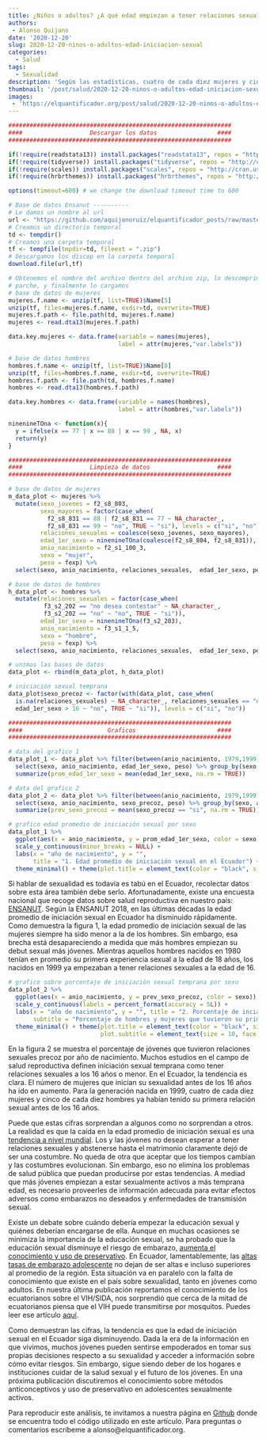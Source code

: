 ```yaml
---
title: ¿Niños o adultos? ¿A qué edad empiezan a tener relaciones sexuales los ecuatorianos?
authors:
 - Alonso Quijano
date: '2020-12-20'
slug: 2020-12-20-ninos-o-adultos-edad-iniciacion-sexual
categories:
  - Salud
tags:
  - Sexualidad
description: 'Según las estadísticas, cuatro de cada diez mujeres y cinco de cada diez hombres tienen su primera relación sexual antes de los 16 años. La edad promedio de iniciación sexual de los hombres ha disminuido de 18 a 16 años de edad en las últimas décadas. La tendencia es que la edad de iniciación sexual en el Ecuador siga disminuyendo.'
thumbnail: '/post/salud/2020-12-20-ninos-o-adultos-edad-iniciacion-sexual.jpg'
images: 
 - 'https://elquantificador.org/post/salud/2020-12-20-ninos-o-adultos-edad-iniciacion-sexual.jpg'
---
```

```r
###############################################################
####                   Descargar los datos                 ####
###############################################################

if(!require(readstata13)) install.packages("readstata13", repos = "http://cran.us.r-project.org")
if(!require(tidyverse)) install.packages("tidyverse", repos = "http://cran.us.r-project.org")
if(!require(scales)) install.packages("scales", repos = "http://cran.us.r-project.org")
if(!require(hrbrthemes)) install.packages("hrbrthemes", repos = "http://cran.us.r-project.org")

options(timeout=600) # we change the download timeout time to 600

# Base de datos Ensanut ----------
# Le damos un nombre al url
url <- "https://github.com/aquijanoruiz/elquantificador_posts/raw/master/databases/salud/BDD_ENSANUT_2018_STATA_.zip"
# Creamos un directorio temporal
td <- tempdir()
# Creamos una carpeta temporal
tf <- tempfile(tmpdir=td, fileext = ".zip")
# Descargamos los discap en la carpeta temporal
download.file(url,tf)

# Obtenemos el nombre del archivo dentro del archivo zip, lo descomprimimos (unzip), obtenemos el nombre del 
# parche, y finalmente lo cargamos
# base de datos de mujeres
mujeres.f.name <- unzip(tf, list=TRUE)$Name[5] 
unzip(tf, files=mujeres.f.name, exdir=td, overwrite=TRUE)
mujeres.f.path <- file.path(td, mujeres.f.name)
mujeres <- read.dta13(mujeres.f.path)

data.key.mujeres <- data.frame(variable = names(mujeres), 
                               label = attr(mujeres,"var.labels"))

# base de datos hombres
hombres.f.name <- unzip(tf, list=TRUE)$Name[8] 
unzip(tf, files=hombres.f.name, exdir=td, overwrite=TRUE)
hombres.f.path <- file.path(td, hombres.f.name)
hombres <- read.dta13(hombres.f.path)

data.key.hombres <- data.frame(variable = names(hombres), 
                               label = attr(hombres,"var.labels"))

ninenineTOna <- function(x){ 
  y = ifelse(x == 77 | x == 88 | x == 99 , NA, x)
  return(y)
}

###############################################################
####                   Limpieza de datos                   ####
###############################################################

# base de datos de mujeres
m_data_plot <- mujeres %>% 
  mutate(sexo_jovenes = f2_s8_803,
         sexo_mayores = factor(case_when(
           f2_s8_831 == 88 | f2_s8_831 == 77 ~ NA_character_,
           f2_s8_831 == 99 ~ "no", TRUE ~ "si"), levels = c("si", "no")),
         relaciones_sexuales = coalesce(sexo_jovenes, sexo_mayores),
         edad_1er_sexo = ninenineTOna(coalesce(f2_s8_804, f2_s8_831)),
         anio_nacimiento = f2_s1_100_3,
         sexo = "mujer",
         peso = fexp) %>%
  select(sexo, anio_nacimiento, relaciones_sexuales,  edad_1er_sexo, peso)

# base de datos de hombres
h_data_plot <- hombres %>% 
  mutate(relaciones_sexuales = factor(case_when(
          f3_s2_202 == "no desea contestar" ~ NA_character_,
          f3_s2_202 == "no" ~ "no", TRUE ~ "si")),
         edad_1er_sexo = ninenineTOna(f3_s2_203),
         anio_nacimiento = f3_s1_1_5,
         sexo = "hombre",
         peso = fexp) %>% 
  select(sexo, anio_nacimiento, relaciones_sexuales,  edad_1er_sexo, peso)

# unimos las bases de datos
data_plot <- rbind(m_data_plot, h_data_plot)

# iniciación sexual temprana
data_plot$sexo_precoz <- factor(with(data_plot, case_when(
  is.na(relaciones_sexuales) ~ NA_character_, relaciones_sexuales == "no" ~ "no", 
  edad_1er_sexo > 16 ~ "no", TRUE ~ "si")), levels = c("si", "no"))

###############################################################
####                        Graficos                       ####
###############################################################

# data del grafico 1
data_plot_1 <- data_plot %>% filter(between(anio_nacimiento, 1979,1999)) %>% 
  select(sexo, anio_nacimiento, edad_1er_sexo, peso) %>% group_by(sexo, anio_nacimiento) %>%
  summarize(prom_edad_1er_sexo = mean(edad_1er_sexo, na.rm = TRUE)) 

# data del grafico 2
data_plot_2 <- data_plot %>% filter(between(anio_nacimiento, 1979,1999)) %>% 
  select(sexo, anio_nacimiento, sexo_precoz, peso) %>% group_by(sexo, anio_nacimiento) %>%
  summarize(prev_sexo_precoz = mean(sexo_precoz == "si", na.rm = TRUE)) 
```

```r
# grafico edad promedio de iniciación sexual por sexo
data_plot_1 %>%
  ggplot(aes(x = anio_nacimiento, y = prom_edad_1er_sexo, color = sexo)) + geom_line() +
  scale_y_continuous(minor_breaks = NULL) + 
  labs(x = "año de nacimiento", y = "", 
       title = "1. Edad promedio de iniciación sexual en el Ecuador") +
  theme_minimal() + theme(plot.title = element_text(color = "black", size = 14, face = "bold.italic"))
```

Si hablar de sexualidad es todavía es tabú en el Ecuador, recolectar datos sobre esta área también debe serlo. Afortunadamente, existe una encuesta nacional que recoge datos sobre salud reproductiva en nuestro país: [ENSANUT](https://www.ecuadorencifras.gob.ec/salud-salud-reproductiva-y-nutricion/). Según la ENSANUT 2018, en las últimas décadas la edad promedio de iniciación sexual en Ecuador ha disminuido rápidamente. Como demuestra la figura 1, la edad promedio de iniciación sexual de las mujeres siempre ha sido menor a la de los hombres. Sin embargo, esa brecha está desapareciendo a medida que más hombres empiezan su debut sexual más jóvenes. Mientras aquellos hombres nacidos en 1980 tenían en promedio su primera experiencia sexual a la edad de 18 años, los nacidos en 1999 ya empezaban a tener relaciones sexuales a la edad de 16. 

```r
# grafico sobre porcentaje de iniciación sexual temprana por sexo
data_plot_2 %>%
  ggplot(aes(x = anio_nacimiento, y = prev_sexo_precoz, color = sexo)) + geom_line() +
  scale_y_continuous(labels = percent_format(accuracy = 5L)) +
  labs(x = "año de nacimiento", y = "", title = "2. Porcentaje de inciación sexual temprana en el Ecuador", 
       subtitle = "Porcentaje de hombres y mujeres que tuvieron su primera relación a los 16 años o antes") +
  theme_minimal() + theme(plot.title = element_text(color = "black", size = 14, face = "bold.italic"),
                          plot.subtitle = element_text(size = 10, face = "italic"))
```

En la figura 2 se muestra el porcentaje de jóvenes que tuvieron relaciones sexuales precoz por año de nacimiento. Muchos estudios en el campo de salud reproductiva definen iniciación sexual temprana como tener relaciones sexuales a los 16 años o menor. En el Ecuador, la tendencia es clara. El número de mujeres que inician su sexualidad antes de los 16 años ha ido en aumento. Para la generación nacida en 1999, cuatro de cada diez mujeres y cinco de cada diez hombres ya habían tenido su primera relación sexual antes de los 16 años. 

Puede que estas cifras sorprendan a algunos como no sorprendan a otros. La realidad es que la caída en la edad promedio de iniciación sexual es una [tendencia a nivel mundial](https://www.ncbi.nlm.nih.gov/pmc/articles/PMC6785975/). Los y las jóvenes no desean esperar a tener relaciones sexuales y abstenerse hasta el matrimonio claramente dejó de ser una costumbre. No queda de otra que aceptar que los tiempos cambian y las costumbres evolucionan. Sin embargo, eso no elimina los problemas de salud pública que puedan producirse por estas tendencias. A mediad que más jóvenes empiezan a estar sexualmente activos a más temprana edad, es necesario proveerles de información adecuada para evitar efectos adversos como embarazos no deseados y enfermedades de transmisión sexual. 

Existe un debate sobre cuándo debería empezar la educación sexual y quiénes deberían encargarse de ella. Aunque en muchas ocasiones se minimiza la importancia de la educación sexual, se ha probado que la educación sexual disminuye el riesgo de embarazo, [aumenta el conocimiento y uso de preservativo](https://www.sciencedirect.com/science/article/abs/pii/S1054139X04001673). En Ecuador, lamentablemente, las [altas tasas de embarazo adolescente](https://www.unicef.org/lac/informes/acelerar-el-progreso-hacia-la-reducci%C3%B3n-del-embarazo-adolescente-en-am%C3%A9rica-latina-y-el) no dejan de ser altas e incluso superiores al promedio de la región. Esta situación va en paralelo con la falta de conocimiento que existe en el país sobre sexualidad, tanto en jóvenes como adultos. En nuestra última publicación reportamos el conocimiento de los ecuatorianos sobre el VIH/SIDA, nos sorprendió que cerca de la mitad de ecuatorianos piensa que el VIH puede transmitirse por mosquitos. Puedes leer ese artículo [aquí](https://elquantificador.org/post/valores/post/valores/2020-12-06-mitos-sobre-contagio-vih/). 

Como demuestran las cifras, la tendencia es que la edad de iniciación sexual en el Ecuador siga disminuyendo. Dada la era de la información en que vivimos, muchos jóvenes pueden sentirse empoderados en tomar sus propias decisiones respecto a su sexualidad y acceder a información sobre cómo evitar riesgos. Sin embargo, sigue siendo deber de los hogares e instituciones cuidar de la salud sexual y el futuro de los jóvenes. En una próxima publicación discutiremos el conocimiento sobre métodos anticonceptivos y uso de preservativo en adolescentes sexualmente activos.

Para reproducir este análisis, te invitamos a nuestra página en [Github](https://github.com/aquijanoruiz/elquantificador_posts/blob/master/salud/2020-12-20-ninos-o-adultos-edad-iniciacion-sexual/2020-12-20-ninos-o-adultos-edad-iniciacion-sexual.R) donde se encuentra todo el código utilizado en este artículo. Para preguntas o comentarios escríbeme a alonso@elquantificador.org.